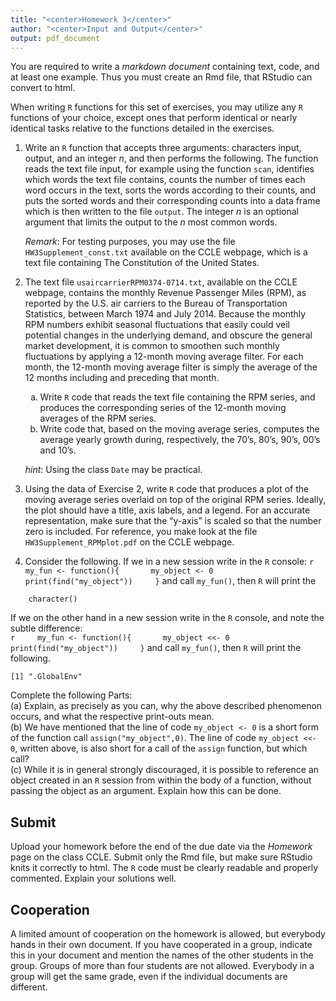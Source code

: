 ```yaml
---
title: "<center>Homework 3</center>"
author: "<center>Input and Output</center>"
output: pdf_document
---
```


You are required to write a *markdown document* containing text, code, and at least one example. Thus you must create an Rmd file, that RStudio can convert to html. 

When writing `R` functions for this set of exercises, you may utilize any `R`
functions of your choice, except ones that perform identical or nearly
identical tasks relative to the functions detailed in the exercises.

1. Write an `R` function that accepts three arguments: characters input,
output, and an integer $n$, and then performs the following.  The function
reads the text file input, for example using the function `scan`,
identifies which words the text file contains, counts the number of times
each word occurs in the text, sorts the words according to their counts,
and puts the sorted words and their corresponding counts into a data frame
which is then written to the file `output`. The integer $n$ is an optional
argument that limits the output to the $n$ most common words.

    *Remark*: For testing purposes, you may use the file
    `HW3Supplement_const.txt` available on the CCLE webpage, which
    is a text file containing The Constitution of the United States.

2. The text file `usaircarrierRPM0374-0714.txt`, available on the CCLE webpage, contains
the monthly Revenue Passenger Miles (RPM), as reported by the U.S. air carriers to the Bureau of
Transportation Statistics, between March 1974 and July 2014.
Because the monthly RPM numbers exhibit seasonal fluctuations that easily could veil potential
changes in the underlying demand, and obscure the general market development, it is common to
smoothen such monthly fluctuations by applying a 12-month moving average filter. For each month,
the 12-month moving average filter is simply the average of the 12 months including and preceding
that month.
    (a) Write `R` code that reads the text file containing the RPM series, and produces the corresponding series of the 12-month moving averages of the RPM series.
    (b) Write code that, based on the moving average series, computes the average yearly growth during, respectively, the 70’s, 80’s, 90’s, 00’s and 10’s.  

    *hint*: Using the class `Date` may be practical.

3. Using the data of Exercise 2, write `R` code that produces a plot of the moving average series
overlaid on top of the original RPM series. Ideally, the plot should have a title, axis labels, and
a legend. For an accurate representation, make sure that the "y-axis" is scaled so that the number
zero is included. For reference, you make look at the file `HW3Supplement_RPMplot.pdf` on
the CCLE webpage.

4. Consider the following. If we in a new session write in the `R` console:
    ```r
    my_fun <- function(){
      my_object <- 0
      print(find("my_object"))
    }
```
and call `my_fun()`, then `R` will print the  
```
    character()
```
If we on the other hand in a new session write in the `R` console, and note the subtle difference:  
    ```r
    my_fun <- function(){
      my_object <<- 0
      print(find("my_object"))
    }
```
and call `my_fun()`, then `R` will print the following.  
```
[1] ".GlobalEnv"
```
Complete the following Parts:  
        (a) Explain, as precisely as you can, why the above described phenomenon occurs, and what the respective print-outs mean.  
        (b) We have mentioned that the line of code `my_object <- 0` is a short form of the function call `assign("my_object",0)`. The line of code `my_object <<- 0`, written above, is also short for a call of the `assign` function, but which call?  
        (c) While it is in general strongly discouraged, it is possible to reference an object created in an `R` session from within the body of a function, without passing the object as an argument. Explain how this can be done.  

Submit
------------------------------------------------
Upload your homework before the end of the due date via the *Homework* page
on the class CCLE. Submit only the Rmd file, but make sure RStudio knits it
correctly to html.
The `R` code
must be clearly readable and properly commented. Explain your solutions
well.



Cooperation
------------------------------------------------
A limited amount of cooperation on the homework is allowed, but everybody
hands in their own document. If you have cooperated in a group, indicate
this in your document and mention the names of the other students in the
group. Groups of more than four students are not allowed. Everybody in a
group will get the same grade, even if the individual documents are
different.
